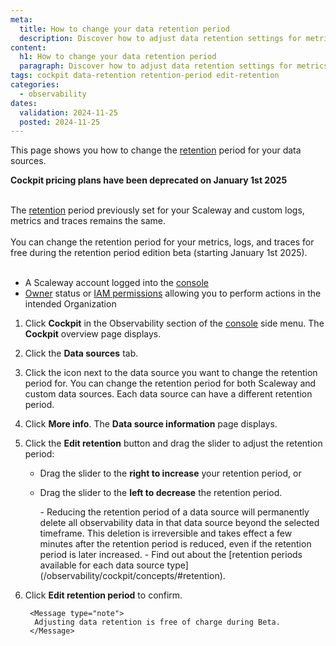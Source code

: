 ```yaml
---
meta:
  title: How to change your data retention period
  description: Discover how to adjust data retention settings for metrics, logs, and traces in Cockpit.
content:
  h1: How to change your data retention period
  paragraph: Discover how to adjust data retention settings for metrics, logs, and traces in Cockpit.
tags: cockpit data-retention retention-period edit-retention
categories:
  - observability
dates:
  validation: 2024-11-25
  posted: 2024-11-25
---
```


This page shows you how to change the [retention](/observability/cockpit/concepts/#retention) period for your data sources.

<Message type="important">

 **Cockpit pricing plans have been deprecated on January 1st 2025** <br /><br />

 The [retention](/observability/cockpit/concepts/#retention) period previously set for your Scaleway and custom logs, metrics and traces remains the same. <br /><br />
 You can change the retention period for your metrics, logs, and traces for free during the retention period edition beta (starting January 1st 2025). <br /><br />
</Message>

<Macro id="requirements" />

  - A Scaleway account logged into the [console](https://console.scaleway.com)
  - [Owner](/identity-and-access-management/iam/concepts/#owner) status or [IAM permissions](/identity-and-access-management/iam/concepts/#permission) allowing you to perform actions in the intended Organization

1. Click **Cockpit** in the Observability section of the [console](https://console.scaleway.com/) side menu. The **Cockpit** overview page displays.
2. Click the **Data sources** tab.
3. Click the <Icon name="more" /> icon next to the data source you want to change the retention period for.
        <Message type="tip">
         You can change the retention period for both Scaleway and custom data sources. Each data source can have a different retention period.
        </Message>
4. Click **More info**. The **Data source information** page displays.
5. Click the **Edit retention** button and drag the slider to adjust the retention period:
    - Drag the slider to the **right to increase** your retention period, or
    - Drag the slider to the **left to decrease** the retention period.

        <Message type="important">
         - Reducing the retention period of a data source will permanently delete all observability data in that data source beyond the selected timeframe. This deletion is irreversible and takes effect a few minutes after the retention period is reduced, even if the retention period is later increased.
         - Find out about the [retention periods available for each data source type](/observability/cockpit/concepts/#retention).
        </Message>
6. Click **Edit retention period** to confirm.

        <Message type="note">
         Adjusting data retention is free of charge during Beta.
        </Message>
